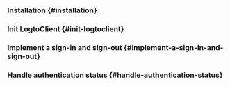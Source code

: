 

<GuideTip />

### Installation \{#installation}

<AddSdk />

### Init LogtoClient \{#init-logtoclient}

<InitClient />

### Implement a sign-in and sign-out \{#implement-a-sign-in-and-sign-out}

<ImplementSignInAndSignOut />

### Handle authentication status \{#handle-authentication-status}

<HandleAuthenticationStatus />

<Checkpoint />
